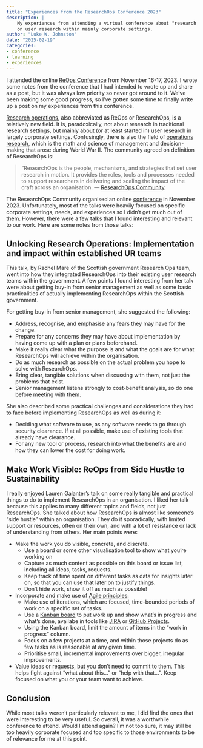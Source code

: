 ```yaml
---
title: "Experiences from the ResearchOps Conference 2023"
description: |
    My experiences from attending a virtual conference about "research operations", a relatively new area
    on user research within mainly corporate settings.
author: "Luke W. Johnston"
date: "2025-02-19"
categories:
- conference
- learning
- experiences
---
```


::: callout-important
I attended the online [ReOps Conference](https://reopsconference.com/)
from November 16-17, 2023. I wrote some notes from the conference that I
had intended to wrote up and share as a post, but it was always low
priority so never got around to it. We've been making some good
progress, so I've gotten some time to finally write up a post on my
experiences from this conference.
:::

[Research operations](https://researchops.community/), also abbreviated
as ReOps or ResearchOps, is a relatively new field. It is,
paradoxically, not about research in traditional research settings, but
mainly about (or at least started in) user research in largely corporate
settings. Confusingly, there is also the field of [operations
research](https://en.wikipedia.org/wiki/Operations_research), which is
the math and science of management and decision-making that arose during
World War II. The community agreed on definition of ResearchOps is:

> "ResearchOps is the people, mechanisms, and strategies that set user
> research in motion. It provides the roles, tools and processes needed
> to support researchers in delivering and scaling the impact of the
> craft across an organisation. --- [ResearchOps
> Community](https://researchops.community/about/)

The ResearchOps Community organised an online
[conference](https://reopsconference.com/) in November 2023.
Unfortunately, most of the talks were heavily focused on specific
corporate settings, needs, and experiences so I didn't get much out of
them. However, there were a few talks that I found interesting and
relevant to our work. Here are some notes from those talks:

## Unlocking Research Operations: Implementation and impact within established UR teams

This talk, by Rachel Mare of the Scottish government Research Ops team,
went into how they integrated ResearchOps into their existing user
research teams within the government. A few points I found interesting
from her talk were about getting buy-in from senior management as well
as some basic practicalities of actually implementing ResearchOps within
the Scottish government.

For getting buy-in from senior management, she suggested the following:

-   Address, recognise, and emphasise any fears they may have for the
    change.
-   Prepare for any concerns they may have about implementation by
    having come up with a plan or plans beforehand.
-   Make it really clear what the purpose is and what the goals are for
    what ResearchOps will achieve within the organisation.
-   Do as much research as possible on the actual problem you hope to
    solve with ResearchOps.
-   Bring clear, tangible solutions when discussing with them, not just
    the problems that exist.
-   Senior management listens strongly to cost-benefit analysis, so do
    one before meeting with them.

She also described some practical challenges and considerations they had
to face before implementing ResearchOps as well as during it:

-   Deciding what software to use, as any software needs to go through
    security clearance. If at all possible, make use of existing tools
    that already have clearance.
-   For any new tool or process, research into what the benefits are and
    how they can lower the cost for doing work.

## Make Work Visible: ReOps from Side Hustle to Sustainability

I really enjoyed Lauren Galanter's talk on some really tangible and
practical things to do to implement ResearchOps in an organisation. I
liked her talk because this applies to many different topics and fields,
not just ResearchOps. She talked about how ResearchOps is almost like
someone's "side hustle" within an organisation. They do it sporadically,
with limited support or resources, often on their own, and with a lot of
resistance or lack of understanding from others. Her main points were:

-   Make the work you do visible, concrete, and discrete.
    -   Use a board or some other visualisation tool to show what you're
        working on
    -   Capture as much content as possible on this board or issue list,
        including all ideas, tasks, requests.
    -   Keep track of time spent on different tasks as data for insights
        later on, so that you can use that later on to justify things.
    -   Don't hide work, show it off as much as possible!
-   Incorporate and make use of [Agile
    principles](https://agilemanifesto.org/):
    -   Make use of iterations, which are focused, time-bounded periods
        of work on a specific set of tasks.
    -   Use a [Kanban board](https://en.wikipedia.org/wiki/Kanban_board)
        to put work up and show what's in progress and what's done,
        availabe in tools like
        [JIRA](https://www.atlassian.com/software/jira) or [GitHub
        Projects](https://docs.github.com/en/issues/planning-and-tracking-with-projects/learning-about-projects/about-projects).
    -   Using the Kanban board, limit the amount of items in the "work
        in progress" column.
    -   Focus on a few projects at a time, and within those projects do
        as few tasks as is reasonable at any given time.
    -   Prioritise small, incremental improvements over bigger,
        irregular improvements.
-   Value ideas or requests, but you don't need to commit to them. This
    helps fight against "what about this..." or "help with that...".
    Keep focused on what you or your team want to achieve.

## Conclusion

While most talks weren't particularly relevant to me, I did find the
ones that were interesting to be very useful. So overall, it was a
worthwhile conference to attend. Would I attend again? I'm not too sure,
it may still be too heavily corporate focused and too specific to those
environments to be of relevance for me at this point.
